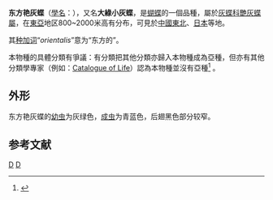 {{noteTA
|G1=Butterfly
}}
{{Speciesbox
| taxon =  Favonius orientalis
| image = Suffusa.jpg
| image_caption = Favonius orientalis suffusa
| authority = Murray, 1875
}}
'''东方艳灰蝶'''（[[學名|學名]]：{{lang|la|'''''Favonius orientalis'''''}}），又名'''大綠小灰蝶'''，是[[蝴蝶|蝴蝶]]的一個品種，屬於[[灰蝶科|灰蝶科]][[艷灰蝶屬|艷灰蝶屬]]，在[[東亞|東亞]]地区800~2000米高有分布，可見於[[中國東北|中國東北]]、[[日本|日本]]等地。

其[[种加词|种加词]]“''orientalis''”意为“东方的”。

本物種的具體分類有爭議：有分類把其他分類亦歸入本物種成為亞種，但亦有其他分類學專家（例如：[[Catalogue_of_Life|Catalogue of Life]]）認為本物種並沒有亞種<ref name="COL">{{cite web |url=http://www.catalogueoflife.org/services/res/2011AC_26July.zip |title=Species 2000 & ITIS Catalogue of Life: 2011 Annual Checklist. |accessdate=2012-09-24 |language=en |authors=Bisby F.A., Roskov Y.R., Orrell T.M., Nicolson D., Paglinawan L.E., Bailly N., Kirk P.M., Bourgoin T., Baillargeon G., Ouvrard D. (red.) |year=2011 |publisher=Species 2000 |location=Reading, UK. |deadurl=yes |archiveurl=https://web.archive.org/web/20120618223324/http://www.catalogueoflife.org/services/res/2011AC_26July.zip |archivedate=2012-06-18 }}</ref>
。

==外形==
东方艳灰蝶的[[幼虫|幼虫]]为灰绿色，[[成虫|成虫]]为青蓝色，后翅黑色部分较窄。

==参考文献==
{{reflist}}

{{taxonbar}}

[[Category:_1875年描述的昆虫|D]]
[[Category:艷灰蝶屬|D]]